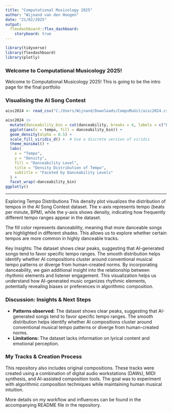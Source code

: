 ```yaml
---
title: "Computational Musicology 2025"
author: "Wijnand van den Hoogen"
date: "21/02/2025"
output: 
  flexdashboard::flex_dashboard:
    storyboard: true
---
```


```r
library(tidyverse)
library(flexdashboard)
library(plotly)
```

### Welcome to Computational Musicology 2025!

Welcome to Computational Musicology 2025! This is going to be the intro page for the final portfolio

### Visualising the AI Song Contest

```r
aisc2024 <- read_csv("C:/Users/Wijnand/Downloads/CompuMuGit/aisc2024.csv")

aisc2024 |> 
  mutate(danceability_bin = cut(danceability, breaks = 4, labels = c("Low", "Medium", "High", "Very High"))) |> 
  ggplot(aes(x = tempo, fill = danceability_bin)) +
  geom_density(alpha = 0.5) +
  scale_fill_viridis_d() +  # Use a discrete version of viridis
  theme_minimal() +
  labs(
    x = "Tempo",
    y = "Density",
    fill = "Danceability Level",
    title = "Density Distribution of Tempo",
    subtitle = "Faceted by Danceability Levels"
  ) +
  facet_wrap(~danceability_bin)
ggplotly()

```


***

Exploring Tempo Distributions
This density plot visualizes the distribution of tempos in the AI Song Contest dataset. The x-axis represents tempo (beats per minute, BPM), while the y-axis shows density, indicating how frequently different tempo ranges appear in the dataset.

The fill color represents danceability, meaning that more danceable songs are highlighted in different shades. This allows us to explore whether certain tempos are more common in highly danceable tracks.

Key Insights:
The dataset shows clear peaks, suggesting that AI-generated songs tend to favor specific tempo ranges.
The smooth distribution helps identify whether AI compositions cluster around conventional musical tempo patterns or diverge from human-created norms.
By incorporating danceability, we gain additional insight into the relationship between rhythmic elements and listener engagement.
This visualization helps us understand how AI-generated music organizes rhythmic elements, potentially revealing biases or preferences in algorithmic composition.

### Discussion: Insights & Next Steps

- **Patterns observed:** The dataset shows clear peaks, suggesting that AI-generated songs tend to favor specific tempo ranges. The smooth distribution helps identify whether AI compositions cluster around conventional musical tempo patterns or diverge from human-created norms.
- **Limitations:** The dataset lacks information on lyrical content and emotional perception.

### My Tracks & Creation Process

This repository also includes original compositions. These tracks were created using a combination of digital audio workstations (DAWs), MIDI synthesis, and AI-assisted composition tools. The goal was to experiment with algorithmic composition techniques while maintaining human musical intuition.

More details on my workflow and influences can be found in the accompanying README file in the repository.
